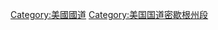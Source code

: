 {{Cat main|2号美国国道}}
{{Commons cat|U.S. Route 2}}

[[Category:美國國道|Category:美國國道]]
[[Category:美国国道密歇根州段|Category:美国国道密歇根州段]]